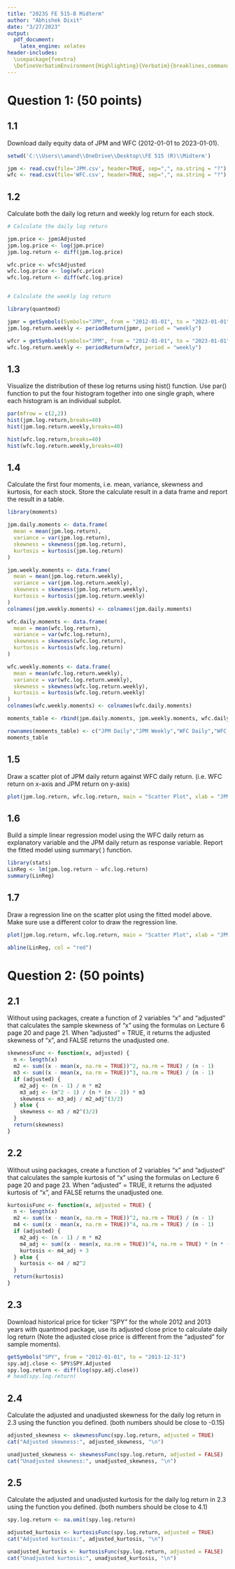---
title: "2023S FE 515-B Midterm"
author: "Abhishek Dixit"
date: "3/27/2023"
output:
  pdf_document:
    latex_engine: xelatex
header-includes:
  \usepackage{fvextra}
  \DefineVerbatimEnvironment{Highlighting}{Verbatim}{breaklines,commandchars=\\\{\}}
---

# Question 1: (50 points)

## 1.1 
Download daily equity data of JPM and WFC (2012-01-01 to 2023-01-01).

```{r}
setwd('C:\\Users\\amand\\OneDrive\\Desktop\\FE 515 (R)\\Midterm')

jpm <- read.csv(file='JPM.csv', header=TRUE, sep=",", na.string = "?")
wfc <- read.csv(file='WFC.csv', header=TRUE, sep=",", na.string = "?")
```

## 1.2 
Calculate both the daily log return and weekly log return for each stock. 

```{r}
# Calculate the daily log return

jpm.price <- jpm$Adjusted
jpm.log.price <- log(jpm.price)
jpm.log.return <- diff(jpm.log.price)

wfc.price <- wfc$Adjusted
wfc.log.price <- log(wfc.price)
wfc.log.return <- diff(wfc.log.price)


# Calculate the weekly log return

library(quantmod)

jpmr = getSymbols(Symbols="JPM", from = "2012-01-01", to = "2023-01-01", auto.assign = FALSE)
jpm.log.return.weekly <- periodReturn(jpmr, period = "weekly")

wfcr = getSymbols(Symbols="JPM", from = "2012-01-01", to = "2023-01-01", auto.assign = FALSE)
wfc.log.return.weekly <- periodReturn(wfcr, period = "weekly")

```

## 1.3

 Visualize the distribution of these log returns using hist() function. Use
par() function to put the four histogram together into one single graph,
where each histogram is an individual subplot.

```{r}
par(mfrow = c(2,2))
hist(jpm.log.return,breaks=40)
hist(jpm.log.return.weekly,breaks=40)

hist(wfc.log.return,breaks=40)
hist(wfc.log.return.weekly,breaks=40)  
```

## 1.4 

Calculate the first four moments, i.e. mean, variance, skewness and kurtosis, for each stock. Store the calculate result in a data frame and report
the result in a table.


```{r}
library(moments)

jpm.daily.moments <- data.frame(
  mean = mean(jpm.log.return),
  variance = var(jpm.log.return),
  skewness = skewness(jpm.log.return),
  kurtosis = kurtosis(jpm.log.return)
)

jpm.weekly.moments <- data.frame(
  mean = mean(jpm.log.return.weekly),
  variance = var(jpm.log.return.weekly),
  skewness = skewness(jpm.log.return.weekly),
  kurtosis = kurtosis(jpm.log.return.weekly)
)
colnames(jpm.weekly.moments) <- colnames(jpm.daily.moments)

wfc.daily.moments <- data.frame(
  mean = mean(wfc.log.return),
  variance = var(wfc.log.return),
  skewness = skewness(wfc.log.return),
  kurtosis = kurtosis(wfc.log.return)
)

wfc.weekly.moments <- data.frame(
  mean = mean(wfc.log.return.weekly),
  variance = var(wfc.log.return.weekly),
  skewness = skewness(wfc.log.return.weekly),
  kurtosis = kurtosis(wfc.log.return.weekly)
)
colnames(wfc.weekly.moments) <- colnames(wfc.daily.moments)

moments_table <- rbind(jpm.daily.moments, jpm.weekly.moments, wfc.daily.moments, wfc.weekly.moments, make.row.names=FALSE)

rownames(moments_table) <- c("JPM Daily","JPM Weekly","WFC Daily","WFC Weekly")
moments_table
```

## 1.5 

Draw a scatter plot of JPM daily return against WFC daily return. (i.e.
WFC return on x-axis and JPM return on y-axis)


```{r}
plot(jpm.log.return, wfc.log.return, main = "Scatter Plot", xlab = "JPM Daily return", ylab = "WFC Daily return")
```

## 1.6

Build a simple linear regression model using the WFC daily return as explanatory variable and the JPM daily return as response variable. Report
the fitted model using summary( ) function.

```{r}
library(stats)
LinReg <- lm(jpm.log.return ~ wfc.log.return)
summary(LinReg)
```

## 1.7

Draw a regression line on the scatter plot using the fitted model above.
Make sure use a different color to draw the regression line.


```{r}
plot(jpm.log.return, wfc.log.return, main = "Scatter Plot", xlab = "JPM Daily return", ylab = "WFC Daily return")

abline(LinReg, col = "red")
```


# Question 2: (50 points)

## 2.1 

Without using packages, create a function of 2 variables “x” and “adjusted” that calculates the sample skewness of “x” using the formulas on
Lecture 6 page 20 and page 21. When ”adjusted” = TRUE, it returns the
adjusted skewness of “x”, and FALSE returns the unadjusted one.

```{r}
skewnessFunc <- function(x, adjusted) {
  n <- length(x)
  m2 <- sum((x - mean(x, na.rm = TRUE))^2, na.rm = TRUE) / (n - 1)
  m3 <- sum((x - mean(x, na.rm = TRUE))^3, na.rm = TRUE) / (n - 1)
  if (adjusted) {
    m2_adj <- (n - 1) / n * m2
    m3_adj <- (n^2 - 1) / (n * (n - 2)) * m3
    skewness <- m3_adj / m2_adj^(3/2)
  } else {
    skewness <- m3 / m2^(3/2)
  }
  return(skewness)
}

```

## 2.2

Without using packages, create a function of 2 variables “x” and ”adjusted” that calculates the sample kurtosis of “x” using the formulas on
Lecture 6 page 20 and page 23. When “adjusted” = TRUE, it returns the
adjusted kurtosis of “x”, and FALSE returns the unadjusted one.

```{r}
kurtosisFunc <- function(x, adjusted = TRUE) {
  n <- length(x)
  m2 <- sum((x - mean(x, na.rm = TRUE))^2, na.rm = TRUE) / (n - 1)
  m4 <- sum((x - mean(x, na.rm = TRUE))^4, na.rm = TRUE) / (n - 1)
  if (adjusted) {
    m2_adj <- (n - 1) / n * m2
    m4_adj <- sum((x - mean(x, na.rm = TRUE))^4, na.rm = TRUE) * (n * (n + 1)) / ((n - 1) * (n - 2) * (n - 3) * m2^2) - (3 * (n - 1)^2) / ((n - 2) * (n - 3))
    kurtosis <- m4_adj + 3
  } else {
    kurtosis <- m4 / m2^2
  }
  return(kurtosis)
}
```


## 2.3 

Download historical price for ticker ”SPY” for the whole 2012 and 2013
years with quantmod package, use its adjusted close price to calculate daily
log return (Note the adjusted close price is different from the “adjusted”
for sample moments).


```{r}
getSymbols("SPY", from = "2012-01-01", to = "2013-12-31")
spy.adj.close <- SPY$SPY.Adjusted
spy.log.return <- diff(log(spy.adj.close))
# head(spy.log.return)

```

## 2.4

Calculate the adjusted and unadjusted skewness for the daily log return in 2.3 using the function you defined. (both numbers should be close to -0.15)


```{r}

adjusted_skewness <- skewnessFunc(spy.log.return, adjusted = TRUE)
cat("Adjusted skewness:", adjusted_skewness, "\n")

unadjusted_skewness <- skewnessFunc(spy.log.return, adjusted = FALSE)
cat("Unadjusted skewness:", unadjusted_skewness, "\n")

```

## 2.5

Calculate the adjusted and unadjusted kurtosis for the daily log return in
2.3 using the function you defined. (both numbers should be close to 4.1)


```{r}
spy.log.return <- na.omit(spy.log.return)

adjusted_kurtosis <- kurtosisFunc(spy.log.return, adjusted = TRUE)
cat("Adjusted kurtosis:", adjusted_kurtosis, "\n")

unadjusted_kurtosis <- kurtosisFunc(spy.log.return, adjusted = FALSE)
cat("Unadjusted kurtosis:", unadjusted_kurtosis, "\n")
```
